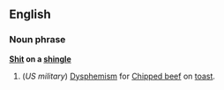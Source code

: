 ==English==

===Noun phrase===
{{rfc-xphrase|Noun phrase}}
{{wikipedia}}
'''[[Shit]] on a [[shingle]]'''

# (''US military'') [[Dysphemism]] for [[Chipped beef]] on [[toast]].